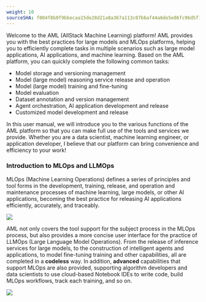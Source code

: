 ```yaml
---
weight: 10
sourceSHA: f004f8b0f9bbecaa15de28d21a8a367a113c07b6af44a6de5e86fc96d5f13741
---
```


Welcome to the AML (AllStack Machine Learning) platform! AML provides you with the best practices for large models and MLOps platforms, helping you to efficiently complete tasks in multiple scenarios such as large model applications, AI applications, and machine learning. Based on the AML platform, you can quickly complete the following common tasks:

- Model storage and versioning management
- Model (large model) reasoning service release and operation
- Model (large model) training and fine-tuning
- Model evaluation
- Dataset annotation and version management
- Agent orchestration, AI application development and release
- Customized model development and release

In this user manual, we will introduce you to the various functions of the AML platform so that you can make full use of the tools and services we provide. Whether you are a data scientist, machine learning engineer, or application developer, I believe that our platform can bring convenience and efficiency to your work!

### Introduction to MLOps and LLMOps

MLOps (Machine Learning Operations) defines a series of principles and tool forms in the development, training, release, and operation and maintenance processes of machine learning, large models, or other AI applications, becoming the best practice for releasing AI applications efficiently, accurately, and traceably.

![](../imgs/MLOps-diagram.png)

AML not only covers the tool support for the subject process in the MLOps process, but also provides a more concise user interface for the practice of LLMOps (Large Language Model Operations). From the release of inference services for large models, to the construction of intelligent agents and applications, to model fine-tuning training and other capabilities, all are completed in a **codeless** way. In addition, **advanced** capabilities that support MLOps are also provided, supporting algorithm developers and data scientists to use cloud-based Notebook IDEs to write code, build MLOps workflows, track each training, and so on.

![](../imgs/LLMOps-diagram.png)
